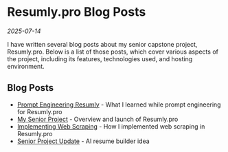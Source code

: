 # Resumly.pro Blog Posts

_2025-07-14_

I have written several blog posts about my senior capstone project, Resumly.pro. Below is a list of those posts, which cover various aspects of the project, including its features, technologies used, and hosting environment.

## Blog Posts

- [Prompt Engineering Resumly](/blog/prompt-engineering-resumly) - What I learned while prompt engineering for Resumly.pro
- [My Senior Project](/blog/resumly-launch) - Overview and launch of Resumly.pro
- [Implementing Web Scraping](/blog/implementing-web-scraping) - How I implemented web scraping in Resumly.pro
- [Senior Project Update](/blog/senior-project-update) - AI resume builder idea
